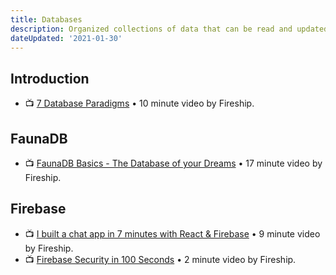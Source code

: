 ```yaml
---
title: Databases
description: Organized collections of data that can be read and updated.
dateUpdated: '2021-01-30'
---
```


## Introduction

- 📺 [7 Database Paradigms](https://m.youtube.com/watch?v=W2Z7fbCLSTw) • 10 minute video by Fireship.

## FaunaDB

- 📺 [FaunaDB Basics - The Database of your Dreams](https://m.youtube.com/watch?v=2CipVwISumA) • 17 minute video by Fireship.

## Firebase

- 📺 [I built a chat app in 7 minutes with React & Firebase](https://m.youtube.com/watch?v=zQyrwxMPm88) • 9 minute video by Fireship.
- 📺 [Firebase Security in 100 Seconds](https://m.youtube.com/watch?v=sw1Uy3zwsLs) • 2 minute video by Fireship.
